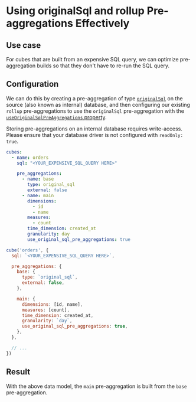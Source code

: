 # Using originalSql and rollup Pre-aggregations Effectively
## Use case

For cubes that are built from an expensive SQL query, we can optimize
pre-aggregation builds so that they don't have to re-run the SQL query.

## Configuration

We can do this by creating a pre-aggregation of type
[`originalSql`][ref-schema-ref-preaggs-type-origsql] on the source (also known
as internal) database, and then configuring our existing `rollup`
pre-aggregations to use the `originalSql` pre-aggregation with the
[`useOriginalSqlPreAggregations` property][ref-schema-ref-preaggs-use-origsql].

<WarningBox>

Storing pre-aggregations on an internal database requires write-access. Please
ensure that your database driver is not configured with `readOnly: true`.

</WarningBox>

<CodeTabs>

```yaml
cubes:
  - name: orders
    sql: "<YOUR_EXPENSIVE_SQL_QUERY HERE>"

    pre_aggregations:
      - name: base
        type: original_sql
        external: false
      - name: main
        dimensions:
          - id
          - name
        measures:
          - count
        time_dimension: created_at
        granularity: day
        use_original_sql_pre_aggregations: true
```

```javascript
cube('orders', {
  sql: `<YOUR_EXPENSIVE_SQL_QUERY HERE>`,

  pre_aggregations: {
    base: {
      type: `original_sql`,
      external: false,
    },

    main: {
      dimensions: [id, name],
      measures: [count],
      time_dimension: created_at,
      granularity: `day`,
      use_original_sql_pre_aggregations: true,
    },
  },

  // ...
})
```

</CodeTabs>

## Result

With the above data model, the `main` pre-aggregation is built from the `base`
pre-aggregation.

[ref-schema-ref-preaggs-type-origsql]:
  /schema/reference/pre-aggregations#parameters-type-originalsql
[ref-schema-ref-preaggs-use-origsql]:
  https://cube.dev/docs/schema/reference/pre-aggregations#use-original-sql-pre-aggregations
